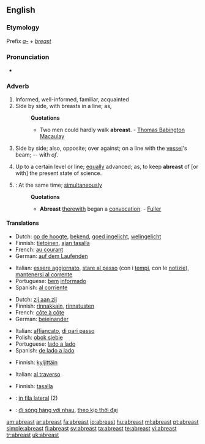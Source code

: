 ==English==

===Etymology===
Prefix ''[[a-]]'' + ''[[breast]]''

===Pronunciation===
* {{audio|en-us-abreast.ogg|Audio (US)}}

===Adverb===
{{en-adv}}

# Informed, well-informed, familiar, acquainted
# Side by side, with breasts in a line; as,
#: '''Quotations'''
#:* Two men could hardly walk '''abreast'''. - [[w:Thomas Babington Macaulay|Thomas Babington Macaulay]]
# {{nautical}} Side by side; also, opposite; over against; on a line with the [[vessel]]'s beam; -- with ''of''.
# Up to a certain level or line; [[equally]] advanced; as, to keep '''abreast''' of [or with] the present state of science.
# {{obsolete}}: At the same time; [[simultaneously]]
#: '''Quotations'''
#:* '''Abreast''' [[therewith]] began a [[convocation]]. - [[Fuller]]

====Translations====
{{trans-top|informed}}
* Dutch: [[op de hoogte]], [[bekend]], [[goed ingelicht]], [[welingelicht]]
* Finnish: [[tietoinen]], [[ajan tasalla]]
* French: [[au courant]]
* German: [[auf dem Laufenden]]
{{trans-mid}}
* Italian: [[essere aggiornato]], [[stare al passo]] (con i [[tempi]], con le [[notizie]]), [[mantenersi al corrente]]
* Portuguese: [[bem]] [[informado]]
* Spanish: [[al corriente]]
{{trans-bottom}}

{{trans-top|Side by side}}
* Dutch: [[zij aan zij]]
* Finnish: [[rinnakkain]], [[rinnatusten]]
* French: [[côte à côte]]
* German: [[beieinander]]
{{trans-mid}}
* Italian: [[affiancato]], [[di pari passo]]
* Polish: [[obok siebie]]
* Portuguese: [[lado a lado]]
* Spanish: [[de lado a lado]]
{{trans-bottom}}

{{trans-top|nautical: side by side; also, opposite; over against; on a line with the vessel's beam}}
* Finnish: [[kyljittäin]]
{{trans-mid}}
* Italian: [[al traverso]]
{{trans-bottom}}

{{trans-top|up to a certain level or line}}
* Finnish: [[tasalla]]
{{trans-mid}}
{{trans-bottom}}

{{checktrans}}
* {{ttbc|Interlingua}}: [[in fila lateral]] (2)
* {{ttbc|Vietnamese}}: [[đi sóng hàng với nhau]], [[theo kịp thời đại]]

[[am:abreast]]
[[ar:abreast]]
[[fa:abreast]]
[[io:abreast]]
[[hu:abreast]]
[[ml:abreast]]
[[pt:abreast]]
[[simple:abreast]]
[[fi:abreast]]
[[sv:abreast]]
[[ta:abreast]]
[[te:abreast]]
[[vi:abreast]]
[[tr:abreast]]
[[uk:abreast]]